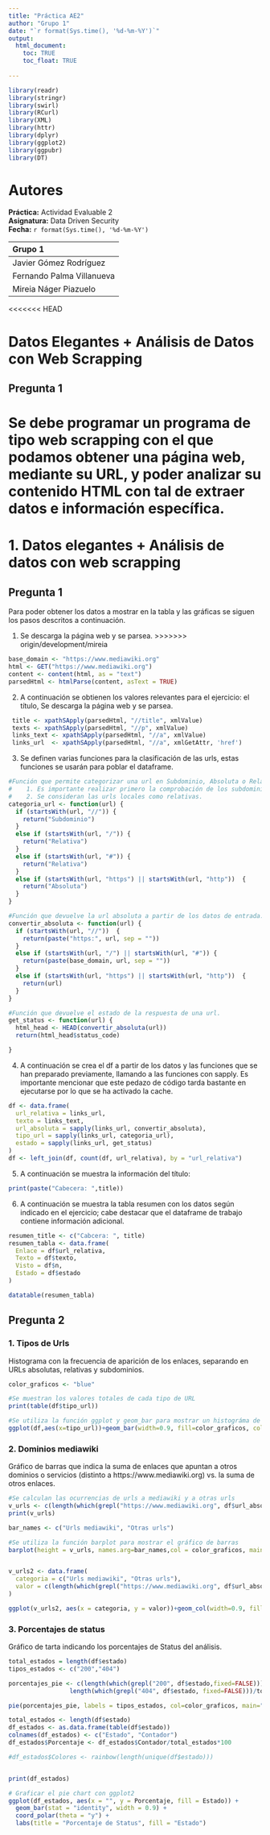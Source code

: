 ```yaml
---
title: "Práctica AE2"
author: "Grupo 1"
date: "`r format(Sys.time(), '%d-%m-%Y')`"
output: 
  html_document:
    toc: TRUE
    toc_float: TRUE
    
---
```


```r
library(readr)
library(stringr)
library(swirl)
library(RCurl)
library(XML)
library(httr)
library(dplyr)
library(ggplot2)
library(ggpubr)
library(DT)

```

# Autores

**Práctica:** Actividad Evaluable 2  
**Asignatura:** Data Driven Security  
**Fecha:** `r format(Sys.time(), '%d-%m-%Y')`  


|Grupo 1 |  
|:--------|  
|Javier Gómez Rodríguez|  
|Fernando Palma Villanueva|  
|Mireia Náger Piazuelo| 


<<<<<<< HEAD

# Datos Elegantes + Análisis de Datos con Web Scrapping

## Pregunta 1
Se debe programar un programa de tipo web scrapping con el que podamos obtener una página web, mediante su URL, y poder analizar su contenido HTML con tal de extraer datos e información específica.
=======
# 1. Datos elegantes + Análisis de datos con web scrapping

## Pregunta 1
Para poder obtener los datos a mostrar en la tabla y las gráficas se siguen los pasos descritos a continuación.

1. Se descarga la página web y se parsea.
>>>>>>> origin/development/mireia

```r
base_domain <- "https://www.mediawiki.org"
html <- GET("https://www.mediawiki.org")
content <- content(html, as = "text")
parsedHtml <- htmlParse(content, asText = TRUE)

```

2. A continuación se obtienen los valores relevantes para el ejercicio: el título, Se descarga la página web y se parsea.

```r
 title <- xpathSApply(parsedHtml, "//title", xmlValue)
 texts <- xpathSApply(parsedHtml, "//p", xmlValue)
 links_text <- xpathSApply(parsedHtml, "//a", xmlValue)
 links_url  <- xpathSApply(parsedHtml, "//a", xmlGetAttr, 'href')
```


3. Se definen varias funciones para la clasificación de las urls, estas funciones se usarán para poblar el dataframe.
```r

#Función que permite categorizar una url en Subdominio, Absoluta o Relativa. Se debe tener en cuenta: 
#    1. Es importante realizar primero la comprobación de los subdominios para que éstos no se clasifiquen como urls relativas.  
#    2. Se consideran las urls locales como relativas.
categoria_url <- function(url) {
  if (startsWith(url, "//")) {
    return("Subdominio")
  }
  else if (startsWith(url, "/")) {
    return("Relativa")
  }
  else if (startsWith(url, "#")) {
    return("Relativa")
  }
  else if (startsWith(url, "https") || startsWith(url, "http"))  {
    return("Absoluta")
  }
}

#Función que devuelve la url absoluta a partir de los datos de entrada.
convertir_absoluta <- function(url) {
  if (startsWith(url, "//"))  {
    return(paste("https:", url, sep = ""))
  }
  else if (startsWith(url, "/") || startsWith(url, "#")) {
    return(paste(base_domain, url, sep = ""))
  }
  else if (startsWith(url, "https") || startsWith(url, "http"))  {
    return(url)
  }
}

#Función que devuelve el estado de la respuesta de una url.
get_status <- function(url) {
  html_head <- HEAD(convertir_absoluta(url))
  return(html_head$status_code)

}

```

4. A continuación se crea el df a partir de los datos y las funciones que se han preparado previamente, llamando a las funciones con sapply. Es importante mencionar que este pedazo de código tarda bastante en ejecutarse por lo que se ha activado la cache. 

```r
df <- data.frame(
  url_relativa = links_url,
  texto = links_text,
  url_absoluta = sapply(links_url, convertir_absoluta),
  tipo_url = sapply(links_url, categoria_url),
  estado = sapply(links_url, get_status)
)
df <- left_join(df, count(df, url_relativa), by = "url_relativa")


```
5. A continuación se muestra la información del título:

```r

print(paste("Cabecera: ",title))

```

6. A continuación se muestra la tabla resumen con los datos según indicado en el ejercicio; cabe destacar que el dataframe de trabajo contiene información adicional.

```r

resumen_title <- c("Cabcera: ", title)
resumen_tabla <- data.frame(
  Enlace = df$url_relativa,
  Texto = df$texto,
  Visto = df$n,
  Estado = df$estado
)

datatable(resumen_tabla)

```


## Pregunta 2

### 1. Tipos de Urls
Histograma con la frecuencia de aparición de los enlaces, separando en URLs absolutas, relativas y subdominios.

```r
color_graficos <- "blue"
```


```r

#Se muestran los valores totales de cada tipo de URL
print(table(df$tipo_url))

#Se utiliza la función ggplot y geom_bar para mostrar un histográma de valores discretos
ggplot(df,aes(x=tipo_url))+geom_bar(width=0.9, fill=color_graficos, color=color_graficos) + labs (title = "Histograma con la frecuencia de enlaces", x = "Tipo de URL", y="Cantidad") + geom_text(stat = "count", aes(label=after_stat(count)),vjust=-0.5)

```

### 2. Dominios mediawiki
Gráfico de barras que indica la suma de enlaces que apuntan a otros dominios o servicios (distinto a https://www.mediawiki.org) vs. la suma de otros enlaces. 

```r

#Se calculan las ocurrencias de urls a mediawiki y a otras urls 
v_urls <- c(length(which(grepl("https://www.mediawiki.org", df$url_absoluta, fixed=FALSE))),length(which(!grepl("https://www.mediawiki.org", df$url_absoluta, fixed=FALSE))))
print(v_urls)

bar_names <- c("Urls mediawiki", "Otras urls") 

#Se utiliza la función barplot para mostrar el gráfico de barras
barplot(height = v_urls, names.arg=bar_names,col = color_graficos, main = "Tipos de URLs")


v_urls2 <- data.frame(
  categoria = c("Urls mediawiki", "Otras urls"),
  valor = c(length(which(grepl("https://www.mediawiki.org", df$url_absoluta,fixed=FALSE))),length(which(!grepl("https://www.mediawiki.org", df$url_absoluta, fixed=FALSE))))
)

ggplot(v_urls2, aes(x = categoria, y = valor))+geom_col(width=0.9, fill=color_graficos, color=color_graficos) + labs (title = "Gráfico de barras con las ocurrencias de Mediawiki y otros", x = "Tipo", y="Cantidad") 

```

### 3. Porcentajes de status 
Gráfico de tarta indicando los porcentajes de Status del análisis. 

```r

total_estados = length(df$estado)
tipos_estados <- c("200","404")

porcentajes_pie <- c(length(which(grepl("200", df$estado,fixed=FALSE)))/total_estados,
                 length(which(grepl("404", df$estado, fixed=FALSE)))/total_estados)

pie(porcentajes_pie, labels = tipos_estados, col=color_graficos, main="Porcentaje de Status")


```

```r

total_estados <- length(df$estado)
df_estados <- as.data.frame(table(df$estado))
colnames(df_estados) <- c("Estado", "Contador")
df_estados$Porcentaje <- df_estados$Contador/total_estados*100

#df_estados$Colores <- rainbow(length(unique(df$estado)))


print(df_estados)

# Graficar el pie chart con ggplot2
ggplot(df_estados, aes(x = "", y = Porcentaje, fill = Estado)) +
  geom_bar(stat = "identity", width = 0.9) +
  coord_polar(theta = "y") +
  labs(title = "Porcentaje de Status", fill = "Estado")


```
